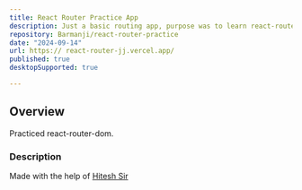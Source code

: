 ```yaml
---
title: React Router Practice App
description: Just a basic routing app, purpose was to learn react-router.
repository: Barmanji/react-router-practice
date: "2024-09-14"
url: https:// react-router-jj.vercel.app/
published: true
desktopSupported: true

---
```


## Overview
Practiced react-router-dom.

### Description
Made with the help of [Hitesh Sir](https://www.youtube.com/@HiteshCodeLab)


